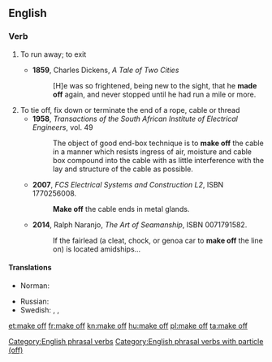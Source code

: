 ==English==

===Verb===
{{head|en|verb|head=[[make]] [[off]]}}

# {{context|intransitive|lang=en}} To run away; to exit
#* '''1859''', Charles Dickens, ''A Tale of Two Cities''
#*: [H]e was so frightened, being new to the sight, that he '''made off''' again, and never stopped until he had run a mile or more.
#To tie off, fix down or terminate the end of a rope, cable or thread
#*'''1958''', ''Transactions of the South African Institute of Electrical Engineers'', vol. 49
#*:The object of good end-box technique is to '''make off''' the cable in a manner which resists ingress of air, moisture and cable box compound into the cable with as little interference with the lay and structure of the cable as possible.
#*'''2007''', ''FCS Electrical Systems and Construction L2'', ISBN 1770256008.
#*:'''Make off''' the cable ends in metal glands.
#*'''2014''', Ralph Naranjo, ''The Art of Seamanship'', ISBN 0071791582.
#*:If the fairlead (a cleat, chock, or genoa car to '''make off''' the line on) is located amidships...

====Translations====
{{trans-top|to run away; to exit}}
* Norman: {{t|nrf|avitrer}}
{{trans-mid}}
* Russian: {{t+|ru|убега́ть}}
* Swedish: {{t|sv|ge sig i väg}}, {{t+|sv|smita}}, {{t+|sv|sjappa}} {{qualifier|slang}}
{{trans-bottom}}

[[Category:English phrasal verbs]]
[[Category:English phrasal verbs with particle (off)]]

[[et:make off]]
[[fr:make off]]
[[kn:make off]]
[[hu:make off]]
[[pl:make off]]
[[ta:make off]]